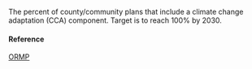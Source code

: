 The percent of county/community plans that include a climate change adaptation (CCA) component. Target is to reach 100% by 2030.

#### Reference

[ORMP](https://dashboard.hawaii.gov/stat/goals/25ji-kwv7)